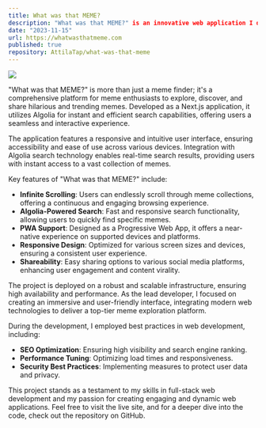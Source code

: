 ```yaml
---
title: What was that MEME?
description: "What was that MEME?" is an innovative web application I developed, focusing on meme discovery and sharing. This project showcases my proficiency in modern web technologies and user experience design.
date: "2023-11-15"
url: https://whatwasthatmeme.com
published: true
repository: AttilaTap/what-was-that-meme
---
```


[![](https://portfolio-attila-tapai.vercel.app/WhatWasThatMeme.png)](https://whatwasthatmeme.com)

"What was that MEME?" is more than just a meme finder; it's a comprehensive platform for meme enthusiasts to explore, discover, and share hilarious and trending memes. Developed as a Next.js application, it utilizes Algolia for instant and efficient search capabilities, offering users a seamless and interactive experience.

The application features a responsive and intuitive user interface, ensuring accessibility and ease of use across various devices. Integration with Algolia search technology enables real-time search results, providing users with instant access to a vast collection of memes.

Key features of "What was that MEME?" include:
- **Infinite Scrolling**: Users can endlessly scroll through meme collections, offering a continuous and engaging browsing experience.
- **Algolia-Powered Search**: Fast and responsive search functionality, allowing users to quickly find specific memes.
- **PWA Support**: Designed as a Progressive Web App, it offers a near-native experience on supported devices and platforms.
- **Responsive Design**: Optimized for various screen sizes and devices, ensuring a consistent user experience.
- **Shareability**: Easy sharing options to various social media platforms, enhancing user engagement and content virality.

The project is deployed on a robust and scalable infrastructure, ensuring high availability and performance. As the lead developer, I focused on creating an immersive and user-friendly interface, integrating modern web technologies to deliver a top-tier meme exploration platform.

During the development, I employed best practices in web development, including:
- **SEO Optimization**: Ensuring high visibility and search engine ranking.
- **Performance Tuning**: Optimizing load times and responsiveness.
- **Security Best Practices**: Implementing measures to protect user data and privacy.

This project stands as a testament to my skills in full-stack web development and my passion for creating engaging and dynamic web applications. Feel free to visit the live site, and for a deeper dive into the code, check out the repository on GitHub.

